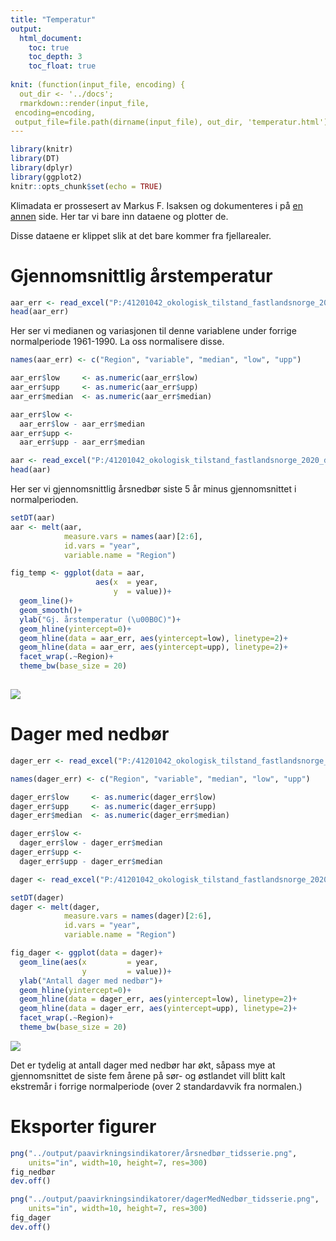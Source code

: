 ```yaml
---
title: "Temperatur"
output:
  html_document:
    toc: true
    toc_depth: 3
    toc_float: true
    
knit: (function(input_file, encoding) {
  out_dir <- '../docs';
  rmarkdown::render(input_file,
 encoding=encoding,
 output_file=file.path(dirname(input_file), out_dir, 'temperatur.html'))})
---
```


```r
library(knitr)
library(DT)
library(dplyr)
library(ggplot2)
knitr::opts_chunk$set(echo = TRUE)
```


Klimadata er prossesert av Markus F. Isaksen og dokumenteres i på [en annen](klima-databehandling.html) side. Her tar vi bare inn dataene og plotter de.

Disse dataene er klippet slik at det bare kommer fra fjellarealer. 

# Gjennomsnittlig årstemperatur

```r
aar_err <- read_excel("P:/41201042_okologisk_tilstand_fastlandsnorge_2020_dataanaly/fjell2021/data/Klima/Gjennomsnitt sommer/meanSummer_med.xlsx")
head(aar_err)
```
Her ser vi medianen og variasjonen til denne variablene under forrige normalperiode 1961-1990. La oss normalisere disse.

```r
names(aar_err) <- c("Region", "variable", "median", "low", "upp")

aar_err$low     <- as.numeric(aar_err$low)
aar_err$upp     <- as.numeric(aar_err$upp)
aar_err$median  <- as.numeric(aar_err$median)

aar_err$low <- 
  aar_err$low - aar_err$median
aar_err$upp <- 
  aar_err$upp - aar_err$median
```


```r
aar <- read_excel("P:/41201042_okologisk_tilstand_fastlandsnorge_2020_dataanaly/fjell2021/data/Klima/Gjennomsnitt sommer/meanSummer_diff.xlsx")
head(aar)
```
Her ser vi gjennomsnittlig årsnedbør siste 5 år minus gjennomsnittet i normalperioden.

```r
setDT(aar)
aar <- melt(aar,
            measure.vars = names(aar)[2:6],
            id.vars = "year",
            variable.name = "Region")
```


```r
fig_temp <- ggplot(data = aar,
                   aes(x  = year, 
                       y  = value))+
  geom_line()+
  geom_smooth()+
  ylab("Gj. årstemperatur (\u00B0C)")+
  geom_hline(yintercept=0)+
  geom_hline(data = aar_err, aes(yintercept=low), linetype=2)+
  geom_hline(data = aar_err, aes(yintercept=upp), linetype=2)+
  facet_wrap(.~Region)+
  theme_bw(base_size = 20)
  
```
![](../output/paavirkningsindikatorer/årsnedbør_tidsserie.png)

# Dager med nedbør

```r
dager_err <- read_excel("P:/41201042_okologisk_tilstand_fastlandsnorge_2020_dataanaly/fjell2021/data/Klima/Dager med nedbør/daysPrecip_med.xlsx")
```

```r
names(dager_err) <- c("Region", "variable", "median", "low", "upp")

dager_err$low     <- as.numeric(dager_err$low)
dager_err$upp     <- as.numeric(dager_err$upp)
dager_err$median  <- as.numeric(dager_err$median)

dager_err$low <- 
  dager_err$low - dager_err$median
dager_err$upp <- 
  dager_err$upp - dager_err$median
```

```r
dager <- read_excel("P:/41201042_okologisk_tilstand_fastlandsnorge_2020_dataanaly/fjell2021/data/Klima/Dager med nedbør/daysPrecip_diff.xlsx")
```

```r
setDT(dager)
dager <- melt(dager,
            measure.vars = names(dager)[2:6],
            id.vars = "year",
            variable.name = "Region")
```

```r
fig_dager <- ggplot(data = dager)+
  geom_line(aes(x         = year, 
                y         = value))+
  ylab("Antall dager med nedbør")+
  geom_hline(yintercept=0)+
  geom_hline(data = dager_err, aes(yintercept=low), linetype=2)+
  geom_hline(data = dager_err, aes(yintercept=upp), linetype=2)+
  facet_wrap(.~Region)+
  theme_bw(base_size = 20)
```
![](../output/paavirkningsindikatorer/dagerMedNedbør_tidsserie.png)

Det er tydelig at antall dager med nedbør har økt, såpass mye at gjennomsnittet de siste fem årene på sør- og østlandet vill blitt kalt ekstremår i forrige normalperiode (over 2 standardavvik fra normalen.)

# Eksporter figurer
```r
png("../output/paavirkningsindikatorer/årsnedbør_tidsserie.png", 
    units="in", width=10, height=7, res=300)
fig_nedbør
dev.off()
```
```r
png("../output/paavirkningsindikatorer/dagerMedNedbør_tidsserie.png", 
    units="in", width=10, height=7, res=300)
fig_dager
dev.off()
```
